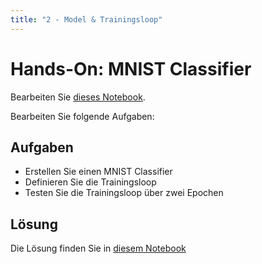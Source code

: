 ```yaml
---
title: "2 - Model & Trainingsloop"
---
```


# Hands-On: MNIST Classifier

Bearbeiten Sie [dieses Notebook](https://colab.research.google.com/drive/1GLso7wqttpFdk7VkHiamI8r7O4MvXvsb?usp=sharing).

Bearbeiten Sie folgende Aufgaben:

::: {.pro-tip collapse="false"}
## Aufgaben

- Erstellen Sie einen MNIST Classifier
- Definieren Sie die Trainingsloop
- Testen Sie die Trainingsloop über zwei Epochen
:::

::: {.callout-note collapse="true"}
## Lösung

Die Lösung finden Sie in [diesem Notebook](https://colab.research.google.com/drive/1PtMcVfqDN0HTRuSnEyPOvOP4ahT6NcVQ?usp=sharing)
:::
